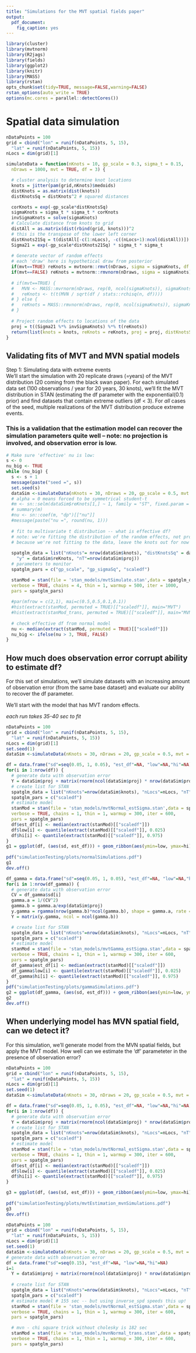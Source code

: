 ```yaml
---
title: "Simulations for the MVT spatial fields paper"
output:
  pdf_document:
    fig_caption: yes
---
```


```r
library(cluster)
library(mvtnorm)
library(R2jags)
library(fields)
library(ggplot2)
library(knitr)
library(MASS)
library(rstan)
opts_chunk$set(tidy=TRUE, message=FALSE,warning=FALSE)
rstan_options(auto_write = TRUE)
options(mc.cores = parallel::detectCores())
```

# Spatial data simulation 

```r

nDataPoints = 100
grid = cbind("lon" = runif(nDataPoints, 5, 15), 
  "lat" = runif(nDataPoints, 5, 15))
nLocs = dim(grid)[1]

simulateData = function(nKnots = 10, gp_scale = 0.3, sigma_t = 0.15, 
  nDraws = 1000, mvt = TRUE, df = 3) {

  # cluster analysis to determine knot locations
  knots = jitter(pam(grid,nKnots)$medoids)
  distKnots = as.matrix(dist(knots))
  distKnotsSq = distKnots^2 # squared distances

  corKnots = exp(-gp_scale*distKnotsSq)
  sigmaKnots = sigma_t * sigma_t * corKnots
  invSigmaKnots = solve(sigmaKnots)
  # Calculate distance from knots to grid
  distAll = as.matrix(dist(rbind(grid, knots)))^2
  # this is the transpose of the lower left corner
  distKnots21Sq = t(distAll[-c(1:nLocs), -c((nLocs+1):ncol(distAll))])
  Sigma21 = exp(-gp_scale*distKnots21Sq) * sigma_t * sigma_t
  
  # Generate vector of random effects
  # each 'draw' here is hypothetical draw from posterior
  if(mvt==TRUE) reKnots = mvtnorm::rmvt(nDraws, sigma = sigmaKnots, df = df)
  if(mvt==FALSE) reKnots = mvtnorm::rmvnorm(nDraws, sigma = sigmaKnots)
  
  # if(mvt==TRUE) {
  #   MVN <- MASS::mvrnorm(nDraws, rep(0, ncol(sigmaKnots)), sigmaKnots)
  #   reKnots <- t(t(MVN / sqrt(df / stats::rchisq(n, df))))
  # } else {
  #   reKnots = MASS::rmvnorm(nDraws, rep(0, ncol(sigmaKnots)), sigmaKnots)
  # }
  
  # Project random effects to locations of the data
  proj = t((Sigma21 %*% invSigmaKnots) %*% t(reKnots))
  return(list(knots = knots, reKnots = reKnots, proj = proj, distKnotsSq = distKnotsSq, distKnots21Sq = distKnots21Sq, sigmaKnots = sigmaKnots))
}
```

\break 
  
## Validating fits of MVT and MVN spatial models

Step 1: Simulating data with extreme events  
We'll start the simulation with 20 replicate draws (=years) of the MVT distribution (20 coming from the black swan paper). For each simulated data set (100 observations / year for 20 years, 30 knots), we'll fit the MVT distribution in STAN (estimating the df parameter with the exponential(0.1) prior) and find datasets that contain extreme outliers (df < 3). For *all* cases of the seed, multiple realizations of the MVT distribution produce extreme events. 

### This is a validation that the estimation model can recover the simulation parameters quite well -- note: no projection is involved, and observation error is low.

```r
# Make sure 'effective' nu is low:
s <- 0
nu_big <- TRUE
while (nu_big) {
  s <- s + 1
  message(paste("seed =", s))
  set.seed(s)
  dataSim <-simulateData(nKnots = 30, nDraws = 20, gp_scale = 0.5, mvt = TRUE, df = 1)
  # alpha = 0 means forced to be symmetrical student-t
  #m <- sn::selm(dataSim$reKnots[1,] ~ 1, family = "ST", fixed.param = list(alpha = 0)) 
  # summary(m)
  #nu <- sn::coef(m, "dp")[["nu"]]
  #message(paste("nu =", round(nu, 1)))
  
  # fit to multivariate t distribution -- what is effective df?
  # note: we're fitting the distribution of the random effects, not projected data
  # because we're not fitting to the data, leave the knots out for now and 
  
  spatglm_data = list("nKnots"= nrow(dataSim$knots), "distKnotsSq" = dataSim$distKnotsSq, 
    "y" = dataSim$reKnots, "nT"=nrow(dataSim$proj))
  # parameters to monitor
  spatglm_pars = c("gp_scale", "gp_sigmaSq", "scaledf")

  stanMod = stan(file = 'stan_models/mvtSimulate.stan',data = spatglm_data, 
  verbose = TRUE, chains = 4, thin = 1, warmup = 500, iter = 1000, 
  pars = spatglm_pars)  
  
  #par(mfrow = c(2,1), mai=c(0.5,0.5,0.1,0.1))
  #hist(extract(stanMod, permuted = TRUE)[["scaledf"]], main="MVT")
  #hist(extract(stanMod_trans, permuted = TRUE)[["scaledf"]], main="MVN.transformed")  
  
  # check effective df from normal model
  nu <- median(extract(stanMod, permuted = TRUE)[["scaledf"]])
  nu_big <- ifelse(nu > 3, TRUE, FALSE)
}
```

\break  

## How much does observation error corrupt ability to estimate df?

For this set of simulations, we'll simulate datasets with an increasing amount of observation error (from the same base dataset) and evaluate our ability to recover the df parameter. 

We'll start with the model that has MVT random effects.

*each run takes 35-40 sec to fit*  

```r

nDataPoints = 100
grid = cbind("lon" = runif(nDataPoints, 5, 15), 
  "lat" = runif(nDataPoints, 5, 15))
nLocs = dim(grid)[1]
set.seed(1)
dataSim <-simulateData(nKnots = 30, nDraws = 20, gp_scale = 0.5, mvt = TRUE, df = 1)

df = data.frame("sd"=seq(0.05, 1, 0.05), "est_df"=NA, "low"=NA,"hi"=NA)
for(i in 1:nrow(df)) {
  # generate data with observation error
  Y = dataSim$proj + matrix(rnorm(ncol(dataSim$proj) * nrow(dataSim$proj), sd = df$sd[i]), nrow(dataSim$proj), ncol(dataSim$proj))
  # create list for STAN
  spatglm_data = list("nKnots"=nrow(dataSim$knots), "nLocs"=nLocs, "nT" = nrow(dataSim$reKnots), "y" = Y, "distKnotsSq" = dataSim$distKnotsSq, "distKnots21Sq" = dataSim$distKnots21Sq)
  spatglm_pars = c("scaledf")
  # estimate model
  stanMod = stan(file = 'stan_models/mvtNormal_estSigma.stan',data = spatglm_data, 
  verbose = TRUE, chains = 1, thin = 1, warmup = 300, iter = 600, 
  pars = spatglm_pars)
  df$est_df[i] <- median(extract(stanMod)[["scaledf"]])
  df$low[i] <- quantile(extract(stanMod)[["scaledf"]], 0.025)
  df$hi[i] <- quantile(extract(stanMod)[["scaledf"]], 0.975)
}
g1 = ggplot(df, (aes(sd, est_df))) + geom_ribbon(aes(ymin=low, ymax=hi), fill="grey") + geom_hline((aes(yintercept=1))) + ggtitle("Normal") + xlab("SD")
  
pdf("simulationTesting/plots/normalSimulations.pdf")
g1
dev.off()

df_gamma = data.frame("sd"=seq(0.05, 1, 0.05), "est_df"=NA, "low"=NA,"hi"=NA)
for(i in 1:nrow(df_gamma)) {
  # generate data with observation error
  CV = df_gamma$sd[i]
  gamma.a = 1/(CV^2)
  gamma.b = gamma.a/exp(dataSim$proj)
  y.gamma = rgamma(nrow(gamma.b)*ncol(gamma.b), shape = gamma.a, rate = c(gamma.b))
  Y = matrix(y.gamma, ncol = ncol(gamma.b))

  # create list for STAN
  spatglm_data = list("nKnots"=nrow(dataSim$knots), "nLocs"=nLocs, "nT" = nrow(dataSim$reKnots), "y" = Y, "distKnotsSq" = dataSim$distKnotsSq, "distKnots21Sq" = dataSim$distKnots21Sq)
  spatglm_pars = c("scaledf")
  # estimate model
  stanMod = stan(file = 'stan_models/mvtGamma_estSigma.stan',data = spatglm_data, 
  verbose = TRUE, chains = 1, thin = 1, warmup = 300, iter = 600, 
  pars = spatglm_pars)
  df_gamma$est_df[i] <- median(extract(stanMod)[["scaledf"]])
  df_gamma$low[i] <- quantile(extract(stanMod)[["scaledf"]], 0.025)
  df_gamma$hi[i] <- quantile(extract(stanMod)[["scaledf"]], 0.975)
}
pdf("simulationTesting/plots/gammaSimulations.pdf")
g2 = ggplot(df_gamma, (aes(sd, est_df))) + geom_ribbon(aes(ymin=low, ymax=hi), fill="grey") + geom_hline((aes(yintercept=1))) + ggtitle("Gamma") + xlab("CV")
g2
dev.off()

```

## When underlying model has MVN spatial field, can we detect it?

For this simulation, we'll generate model from the MVN spatial fields, but apply the MVT model. How well can we estimate the 'df' parameteter in the presence of observation error? 

```r

nDataPoints = 100
grid = cbind("lon" = runif(nDataPoints, 5, 15), 
  "lat" = runif(nDataPoints, 5, 15))
nLocs = dim(grid)[1]
set.seed(1)
dataSim <-simulateData(nKnots = 30, nDraws = 20, gp_scale = 0.5, mvt = FALSE, df = 1)

df = data.frame("sd"=seq(0.05, 1, 0.05), "est_df"=NA, "low"=NA,"hi"=NA)
for(i in 1:nrow(df)) {
  # generate data with observation error
  Y = dataSim$proj + matrix(rnorm(ncol(dataSim$proj) * nrow(dataSim$proj), sd = df$sd[i]), nrow(dataSim$proj), ncol(dataSim$proj))
  # create list for STAN
  spatglm_data = list("nKnots"=nrow(dataSim$knots), "nLocs"=nLocs, "nT" = nrow(dataSim$reKnots), "y" = Y, "distKnotsSq" = dataSim$distKnotsSq, "distKnots21Sq" = dataSim$distKnots21Sq)
  spatglm_pars = c("scaledf")
  # estimate model
  stanMod = stan(file = 'stan_models/mvtNormal_estSigma.stan',data = spatglm_data, 
  verbose = TRUE, chains = 1, thin = 1, warmup = 300, iter = 600, 
  pars = spatglm_pars)
  df$est_df[i] <- median(extract(stanMod)[["scaledf"]])
  df$low[i] <- quantile(extract(stanMod)[["scaledf"]], 0.025)
  df$hi[i] <- quantile(extract(stanMod)[["scaledf"]], 0.975)
}

g3 = ggplot(df, (aes(sd, est_df))) + geom_ribbon(aes(ymin=low, ymax=hi), fill="grey") + geom_line() + geom_hline((aes(yintercept=1))) + ggtitle("Normal") + xlab("SD") + ylab("Estimated DF")
  
pdf("simulationTesting/plots/mvtEstimation_mvnSimulations.pdf")
g3
dev.off()

```

```r
nDataPoints = 100
grid = cbind("lon" = runif(nDataPoints, 5, 15), 
  "lat" = runif(nDataPoints, 5, 15))
nLocs = dim(grid)[1]
set.seed(1)
dataSim <-simulateData(nKnots = 30, nDraws = 20, gp_scale = 0.5, mvt = TRUE, df = 1)
# generate data with observation error
df = data.frame("sd"=seq(0.15), "est_df"=NA, "low"=NA,"hi"=NA)
i=1
  Y = dataSim$proj + matrix(rnorm(ncol(dataSim$proj) * nrow(dataSim$proj), sd = df$sd[i]), nrow(dataSim$proj), ncol(dataSim$proj))
  
  # create list for STAN
  spatglm_data = list("nKnots"=nrow(dataSim$knots), "nLocs"=nLocs, "nT" = nrow(dataSim$reKnots), "y" = Y, "distKnotsSq" = dataSim$distKnotsSq, "distKnots21Sq" = dataSim$distKnots21Sq)
  spatglm_pars = c("scaledf")
  # estimate model # 155 sec -- but using inverse_spd speeds this up!
  stanMod = stan(file = 'stan_models/mvtNormal_estSigma.stan',data = spatglm_data, 
  verbose = TRUE, chains = 1, thin = 1, warmup = 300, iter = 600, 
  pars = spatglm_pars)

  # mvn - chi square trick without cholesky is 182 sec
  stanMod = stan(file = 'stan_models/mvnNormal_trans.stan',data = spatglm_data, 
  verbose = TRUE, chains = 1, thin = 1, warmup = 300, iter = 600, 
  pars = spatglm_pars)
  
```


